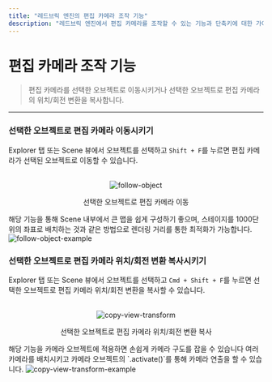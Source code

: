 ```yaml
---
title: "레드브릭 엔진의 편집 카메라 조작 기능"
description: "레드브릭 엔진에서 편집 카메라를 조작할 수 있는 기능과 단축키에 대한 가이드."
---
```


# 편집 카메라 조작 기능

> 편집 카메라를 선택한 오브젝트로 이동시키거나 선택한 오브젝트로 편집 카메라의 위치/회전 변환을 복사합니다.

---

### 선택한 오브젝트로 편집 카메라 이동시키기

Explorer 탭 또는 Scene 뷰에서 오브젝트를 선택하고 `Shift + F`를 누르면 편집 카메라가 선택된 오브젝트로 이동할 수 있습니다.  
<br/>
<center>
    <img src='/images/engine/edit-camera-related/edit-camera-related_follow-object.gif' alt='follow-object' loading="lazy" decoding="async" style={{width: '100%'}}/>
    <p style={{margin:"0"}}>
        선택한 오브젝트로 편집 카메라 이동
    </p>
</center>
<Callout type="info">
    해당 기능을 통해 Scene 내부에서 큰 맵을 쉽게 구성하기 좋으며,  
    스테이지를 1000단위의 좌표로 배치하는 것과 같은 방법으로 렌더링 거리를 통한 최적화가 가능합니다.
    <img src='/images/engine/edit-camera-related/edit-camera-related_follow-object-example.gif' alt='follow-object-example' loading="lazy" decoding="async" style={{width: '100%', marginTop: "15px", marginBottom: "15px"}}/>
</Callout>

### 선택한 오브젝트로 편집 카메라 위치/회전 변환 복사시키기

Explorer 탭 또는 Scene 뷰에서 오브젝트를 선택하고 `Cmd + Shift + F`를 누르면 선택한 오브젝트로 편집 카메라 위치/회전 변환을 복사할 수 있습니다.  
<br/>
<center>
    <img src='/images/engine/edit-camera-related/edit-camera-related_copy-view-transform.gif' alt='copy-view-transform' loading="lazy" decoding="async" style={{width: '100%'}}/>
    <p style={{margin:"0"}}>
        선택한 오브젝트로 편집 카메라 위치/회전 변환 복사
    </p>
</center>
<Callout type="info">
    해당 기능을 카메라 오브젝트에 적용하면 손쉽게 카메라 구도를 잡을 수 있습니다  
    여러 카메라를 배치시키고 카메라 오브젝트의 `.activate()`를 통해 카메라 연출을 할 수 있습니다.
    <img src='/images/engine/edit-camera-related/edit-camera-related_copy-view-transform-example.gif' alt='copy-view-transform-example' loading="lazy" decoding="async" style={{width: '100%', marginTop: "15px", marginBottom: "15px"}}/>
</Callout>